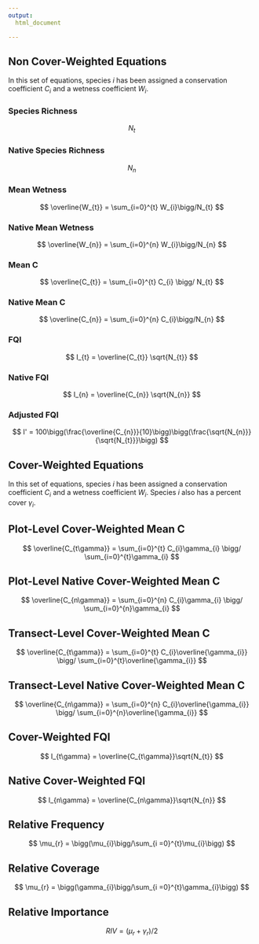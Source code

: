 ```yaml
---
output:
  html_document

---
```

## Non Cover-Weighted Equations

In this set of equations, species $i$ has been assigned a conservation coefficient $C_{i}$ and a wetness coefficient $W_{i}$.

### Species Richness

$$
N_{t}
$$

### Native Species Richness

$$
N_{n}
$$

### Mean Wetness

$$
\overline{W_{t}} = \sum_{i=0}^{t} W_{i}\bigg/N_{t}
$$

### Native Mean Wetness

$$
\overline{W_{n}} = \sum_{i=0}^{n} W_{i}\bigg/N_{n}
$$

### Mean C

$$
\overline{C_{t}} = \sum_{i=0}^{t} C_{i} \bigg/ N_{t}
$$

### Native Mean C

$$
\overline{C_{n}} = \sum_{i=0}^{n} C_{i}\bigg/N_{n}
$$

### FQI

$$
I_{t} = \overline{C_{t}} \sqrt{N_{t}}
$$

### Native FQI

$$
I_{n} = \overline{C_{n}} \sqrt{N_{n}}
$$

### Adjusted FQI

$$
I' = 100\bigg(\frac{\overline{C_{n}}}{10}\bigg)\bigg(\frac{\sqrt{N_{n}}}{\sqrt{N_{t}}}\bigg)
$$

## Cover-Weighted Equations

In this set of equations, species $i$ has been assigned a conservation coefficient $C_{i}$ and a wetness coefficient $W_{i}$. Species $i$ also has a percent cover $\gamma_i$.

## Plot-Level Cover-Weighted Mean C

$$
\overline{C_{t\gamma}} = \sum_{i=0}^{t} C_{i}\gamma_{i} \bigg/ \sum_{i=0}^{t}\gamma_{i} 
$$

## Plot-Level Native Cover-Weighted Mean C

$$
\overline{C_{n\gamma}} = \sum_{i=0}^{n} C_{i}\gamma_{i} \bigg/ \sum_{i=0}^{n}\gamma_{i} 
$$

## Transect-Level Cover-Weighted Mean C

$$
\overline{C_{t\gamma}} = \sum_{i=0}^{t} C_{i}\overline{\gamma_{i}} \bigg/ \sum_{i=0}^{t}\overline{\gamma_{i}}
$$

## Transect-Level Native Cover-Weighted Mean C

$$
\overline{C_{n\gamma}} = \sum_{i=0}^{n} C_{i}\overline{\gamma_{i}} \bigg/ \sum_{i=0}^{n}\overline{\gamma_{i}}
$$

## Cover-Weighted FQI

$$
I_{t\gamma} = \overline{C_{t\gamma}}\sqrt{N_{t}}
$$

## Native Cover-Weighted FQI

$$
I_{n\gamma} = \overline{C_{n\gamma}}\sqrt{N_{n}}
$$

## Relative Frequency

$$
\mu_{r} = \bigg(\mu_{i}\bigg/\sum_{i =0}^{t}\mu_{i}\bigg)
$$

## Relative Coverage

$$
\mu_{r} = \bigg(\gamma_{i}\bigg/\sum_{i =0}^{t}\gamma_{i}\bigg)
$$

## Relative Importance

$$
RIV = \bigg(\mu_{r} + \gamma_{r}\bigg)\bigg/2
$$

